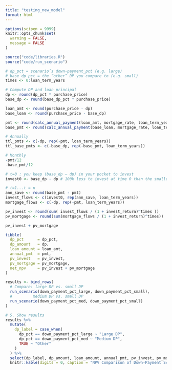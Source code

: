 ```yaml
---
title: "testing_new_model"
format: html
---
```


```r

options(scipen = 9999)
knitr::opts_chunk$set(
  warning = FALSE,
  message = FALSE
)

source("code/libraries.R")
source("code/run_scenario")

```

```r

# dp_pct = scenario’s down‐payment_pct (e.g. large)
# base_dp_pct = the “other” DP you compare to (e.g. small)
times <- 0:loan_term_years

# Compute DP and loan principal
dp <- round(dp_pct * purchase_price)
base_dp <- round(base_dp_pct * purchase_price)

loan_amt <- round(purchase_price - dp)
base_loan <- round(purchase_price - base_dp)

```

```r

pmt <- round(calc_annual_payment(loan_amt, mortgage_rate, loan_term_years))
base_pmt <- round(calc_annual_payment(base_loan, mortgage_rate, loan_term_years))

```

```r

# Annually
ttl_pmts <- c(-dp, rep(-pmt, loan_term_years))
ttl_base_pmts <- c(-base_dp, rep(-base_pmt, loan_term_years))

# Monthly
-pmt/12
-base_pmt/12

```

```r

# t=0 : you keep (base_dp – dp) in your pocket to invest
invest0 <- base_dp - dp # 100k less to invest at time 0 than the smaller DP scenario

# t=1...t = n
ann_save <- round(base_pmt - pmt)
invest_flows <- c(invest0, rep(ann_save, loan_term_years))
mortgage_flows <- c(-dp, rep(-pmt, loan_term_years))

```

```r

pv_invest <- round(sum( invest_flows / (1 + invest_return)^times ))
pv_mortgage <- round(sum(mortgage_flows / (1 + invest_return)^times))

pv_invest + pv_mortgage
```

```r

tibble(
  dp_pct      = dp_pct,
  dp_amount   = dp,
  loan_amount = loan_amt,
  annual_pmt  = pmt,
  pv_invest   = pv_invest,
  pv_mortgage = pv_mortgage,
  net_npv     = pv_invest + pv_mortgage
)

```

```r

results <- bind_rows(
  # Compare: large DP vs. small DP
  run_scenario(down_payment_pct_large, down_payment_pct_small),
  #         medium DP vs. small DP
  run_scenario(down_payment_pct_med, down_payment_pct_small)
)

# 5. Show results
results %>%
  mutate(
    dp_label = case_when(
      dp_pct == down_payment_pct_large ~ "Large DP",
      dp_pct == down_payment_pct_med ~ "Medium DP",
      TRUE ~ "Other"
    )
  ) %>%
  select(dp_label, dp_amount, loan_amount, annual_pmt, pv_invest, pv_mortgage, net_npv) %>%
  knitr::kable(digits = 0, caption = "NPV Comparison of Down‐Payment Scenarios")


```


